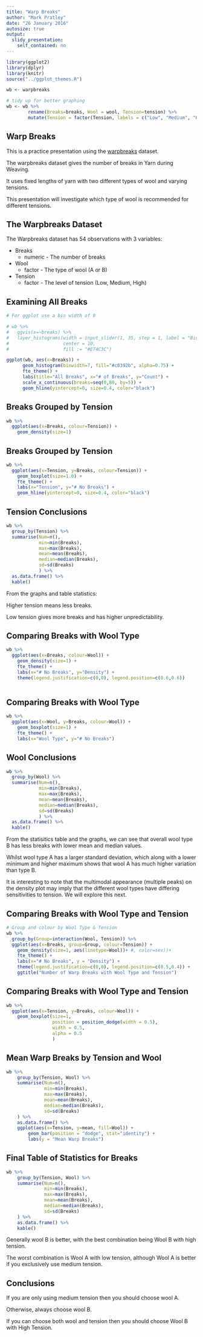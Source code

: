 ```yaml
---
title: "Warp Breaks"
author: "Mark Pratley"
date: "26 January 2016"
autosize: true
output: 
  slidy_presentation: 
    self_contained: no
--- 
```

 
```r
library(ggplot2)
library(dplyr)
library(knitr)
source("../ggplot_themes.R")

wb <- warpbreaks

# tidy up for better graphing
wb <- wb %>% 
        rename(Breaks=breaks, Wool = wool, Tension=tension) %>% 
        mutate(Tension = factor(Tension, labels = c("Low", "Medium", "High")))

```

## Warp Breaks

This is a practice presentation using the [warpbreaks](https://stat.ethz.ch/R-manual/R-devel/library/datasets/html/warpbreaks.html) dataset.

The warpbreaks dataset gives the number of breaks in Yarn during Weaving.

It uses fixed lengths of yarn with two different types of wool and varying tensions.

This presentation will investigate which type of wool is recommended for different tensions.


## The Warpbreaks Dataset

The Warpbreaks  dataset has 54 observations with 3 variables:

* Breaks
    + numeric -	The number of breaks

* Wool
    + factor - The type of wool (A or B)
    
* Tension
    + factor - The level of tension (Low, Medium, High)
    
## Examining All Breaks

```r
# For ggplot use a bin width of 8 

# wb %>% 
#   ggvis(x=~breaks) %>% 
#   layer_histograms(width = input_slider(1, 35, step = 1, label = "Bin Width"), 
#                    center = 10, 
#                    fill := "#E74C3C") 

ggplot(wb, aes(x=Breaks)) +
      geom_histogram(binwidth=7, fill="#c0392b", alpha=0.75) +
      fte_theme() + 
      labs(title="All Breaks", x="# of Breaks", y="Count") +
      scale_x_continuous(breaks=seq(0,80, by=5)) +
      geom_hline(yintercept=0, size=0.4, color="black")
```

## Breaks Grouped by Tension

```r
wb %>% 
  ggplot(aes(x=Breaks, colour=Tension)) +
    geom_density(size=1)

```

## Breaks Grouped by Tension

```r
wb %>% 
  ggplot(aes(x=Tension, y=Breaks, colour=Tension)) +
    geom_boxplot(size=1.0) + 
    fte_theme() + 
    labs(x="Tension", y="# No Breaks") +
    geom_hline(yintercept=0, size=0.4, color="black")

```


<!-- ## Breaks Grouped by Tension -->

<!-- ### BoxPlot -->
<!-- ```{r, echo=F, warning=F, message=FALSE} -->
<!-- # Boxplot with hover values -->
<!-- # all_values <- function(x) { -->
<!-- #   if(is.null(x)) return(NULL) -->
<!-- #   paste0(names(x), ": ", format(x), collapse = "<br />") -->
<!-- # } -->
<!-- # wb %>%  -->
<!-- #     ggvis(x=~Tension, y=~Breaks, fill=~Tension ) %>%  -->
<!-- #     layer_boxplots() %>%  -->
<!-- #     add_tooltip(all_values, "hover") %>%  -->
<!-- #     hide_legend("fill") -->

<!-- # Replace with ggplot -->
<!-- wb %>%  -->
<!--   ggplot(aes(x=Tension, y=Breaks, fill=Tension)) + geom_boxplot() -->
<!-- ``` -->

## Tension Conclusions

```r
wb %>% 
  group_by(Tension) %>% 
  summarise(Num=n(), 
            min=min(Breaks), 
            max=max(Breaks), 
            mean=mean(Breaks),
            median=median(Breaks),
            sd=sd(Breaks)
            ) %>% 
  as.data.frame() %>% 
  kable()
```

From the graphs and table statistics:

Higher tension means less breaks.

Low tension gives more breaks and has higher unpredictability.

## Comparing Breaks with Wool Type

```r
wb %>% 
  ggplot(aes(x=Breaks, colour=Wool)) +
    geom_density(size=1) +
    fte_theme() + 
    labs(x="# No Breaks", y="Density") +
    theme(legend.justification=c(0,0), legend.position=c(0.6,0.6))
    

```

## Comparing Breaks with Wool Type

```r
wb %>% 
  ggplot(aes(x=Wool, y=Breaks, colour=Wool)) +
    geom_boxplot(size=1) +
    fte_theme() + 
    labs(x="Wool Type", y="# No Breaks")

```

## Wool Conclusions

```r
wb %>% 
  group_by(Wool) %>% 
  summarise(Num=n(), 
            min=min(Breaks), 
            max=max(Breaks), 
            mean=mean(Breaks),
            median=median(Breaks),
            sd=sd(Breaks)
            ) %>% 
  as.data.frame() %>% 
  kable()
```

From the statisitics table and the graphs, we can see that overall wool type B has less breaks with lower mean and median values.

Whilst wool type A has a larger standard deviation, which along with a lower minimum and higher maximum shows that wool A has much higher variation than type B.

It is interesting to note that the multimodal appearance (multiple peaks) on the density plot may imply that the different wool types have differing sensitivities to tension. We will explore this next.

## Comparing Breaks with Wool Type and Tension

```r
# Group and colour by Wool Type & Tension
wb %>% 
  group_by(Group=interaction(Wool, Tension)) %>% 
  ggplot(aes(x=Breaks, group=Group, colour=Tension)) +
    geom_density(size=1, aes(linetype=Wool))+ #, color=sex))+
    fte_theme() + 
    labs(x="# No Breaks", y = "Density") +
    theme(legend.justification=c(0,0), legend.position=c(0.5,0.4)) +
    ggtitle("Number of Warp Breaks with Wool Type and Tension")

```

## Comparing Breaks with Wool Type and Tension

```r
wb %>% 
  ggplot(aes(x=Tension, y=Breaks, colour=Wool)) +
    geom_boxplot(size=1, 
                 position = position_dodge(width = 0.5), 
                 width = 0.5, 
                 alpha = 0.5
                 )

```

## Mean Warp Breaks by Tension and Wool
```r
wb %>% 
    group_by(Tension, Wool) %>% 
    summarise(Num=n(), 
              min=min(Breaks), 
              max=max(Breaks), 
              mean=mean(Breaks),
              median=median(Breaks),
              sd=sd(Breaks)
    ) %>% 
    as.data.frame() %>% 
    ggplot(aes(x=Tension, y=mean, fill=Wool)) +
        geom_bar(position = "dodge", stat="identity") +
        labs(y = "Mean Warp Breaks")

```

## Final Table of Statistics for Breaks
```r
wb %>% 
    group_by(Tension, Wool) %>% 
    summarise(Num=n(), 
              min=min(Breaks), 
              max=max(Breaks), 
              mean=mean(Breaks),
              median=median(Breaks),
              sd=sd(Breaks)
    ) %>% 
    as.data.frame() %>% 
    kable()
```

Generally wool B is better, with the best combination being Wool B with high tension.

The worst combination is Wool A with low tension, although Wool A is better if you exclusively use medium tension.

## Conclusions

If you are only using medium tension then you should choose wool A.

Otherwise, always choose wool B.

If you can choose both wool and tension then you should choose Wool B with High Tension.